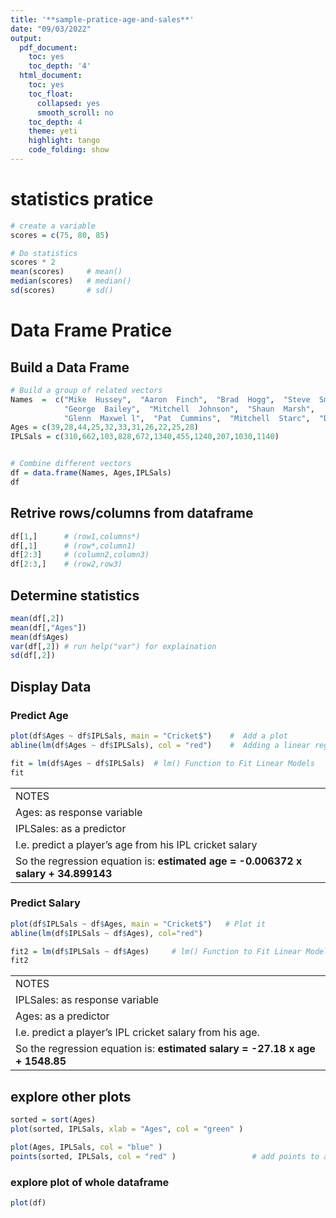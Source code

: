 ```yaml
---
title: '**sample-pratice-age-and-sales**'
date: "09/03/2022"
output:
  pdf_document:
    toc: yes
    toc_depth: '4'
  html_document:
    toc: yes
    toc_float:
      collapsed: yes
      smooth_scroll: no
    toc_depth: 4
    theme: yeti
    highlight: tango
    code_folding: show
---
```

\fontfamily{cmr}
\fontsize{12}{22}
\fontseries{b}
\selectfont

# statistics pratice
```r
# create a variable 
scores = c(75, 80, 85)

# Do statistics
scores * 2
mean(scores)     # mean()
median(scores)   # median()
sd(scores)       # sd()
```

# Data Frame Pratice
## Build a Data Frame 
```r
# Build a group of related vectors
Names  =  c("Mike  Hussey",  "Aaron  Finch",  "Brad  Hogg",  "Steve  Smith",
            "George  Bailey",  "Mitchell  Johnson",  "Shaun  Marsh",  
            "Glenn  Maxwel l",  "Pat  Cummins",  "Mitchell  Starc",  "David  Warner")
Ages = c(39,28,44,25,32,33,31,26,22,25,28)
IPLSals = c(310,662,103,828,672,1340,455,1240,207,1030,1140)


# Combine different vectors
df = data.frame(Names, Ages,IPLSals)
df
```
## Retrive rows/columns from dataframe
```r
df[1,]      # (row1,columns*)
df[,1]      # (row*,column1)
df[2:3]     # (column2,column3)
df[2:3,]    # (row2,row3)
```

## Determine statistics
```r
mean(df[,2])
mean(df[,"Ages"])
mean(df$Ages)
var(df[,2]) # run help("var") for explaination
sd(df[,2])
```

##  Display Data 
### Predict Age
```r
plot(df$Ages ~ df$IPLSals, main = "Cricket$")    #  Add a plot
abline(lm(df$Ages ~ df$IPLSals), col = "red")    #  Adding a linear regression
```
```r
fit = lm(df$Ages ~ df$IPLSals)  # lm() Function to Fit Linear Models
fit
```

-----------------------------------------------------------
NOTES
Ages: as response variable
IPLSales: as a predictor
I.e. predict a player’s age from his IPL cricket salary
So the regression equation is: **estimated age = -0.006372 x salary + 34.899143**
-------------------------------------------------------------

### Predict Salary 
```r
plot(df$IPLSals ~ df$Ages, main = "Cricket$")   # Plot it 
abline(lm(df$IPLSals ~ df$Ages), col="red")
```
```r
fit2 = lm(df$IPLSals ~ df$Ages)     # lm() Function to Fit Linear Models
fit2
```

-----------------------------------------------------------
NOTES
IPLSales: as response variable
Ages: as a predictor
I.e. predict a player’s IPL cricket salary from his age. 
So the regression equation is: **estimated salary = -27.18 x age + 1548.85**
-------------------------------------------------------------

## explore other plots
```r
sorted = sort(Ages)
plot(sorted, IPLSals, xlab = "Ages", col = "green" )
```
```r
plot(Ages, IPLSals, col = "blue" )
points(sorted, IPLSals, col = "red" )                 # add points to a plot
```

### explore plot of whole dataframe 
```r
plot(df)
```